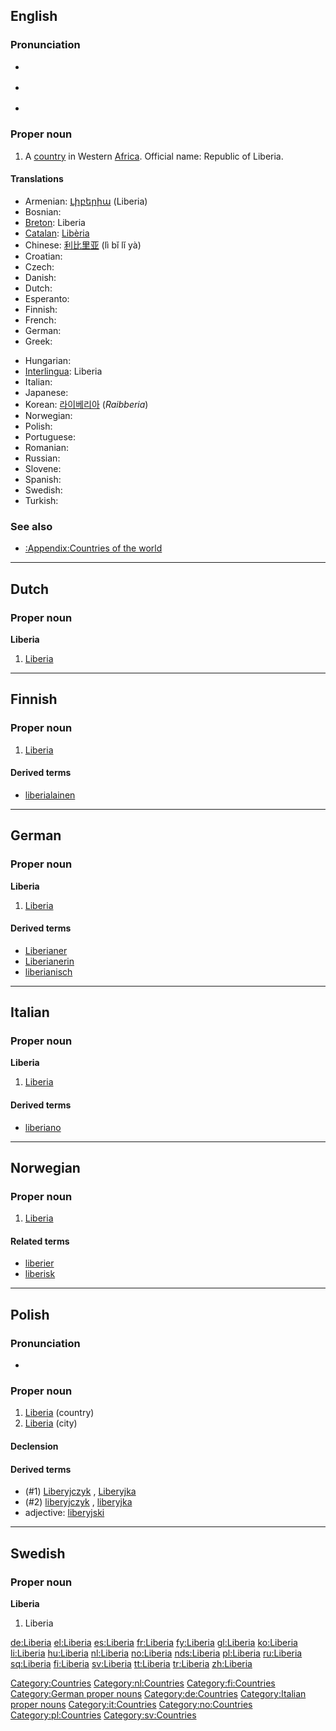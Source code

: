 {{also|liberia}}
==English==
{{wikipedia}}

===Pronunciation===
* {{a|RP}} {{IPA|/laɪˈbɪəriə/}}
* {{a|US}} {{IPA|/laɪˈbɪriə/}}
* {{rhymes|ɪəriə}}

===Proper noun===
{{en-proper noun}}

# A [[country]] in Western [[Africa]]. Official name: Republic of Liberia.

====Translations====
{{trans-top|country in Western Africa}}
* Armenian: [[Լիբերիա]] (Liberia)
* Bosnian: {{t-|bs|Liberija|f}}
* [[Breton]]: Liberia
* [[Catalan]]: [[Libèria]]
* Chinese: [[利比里亚]] (lì bǐ lǐ yà)
* Croatian: {{t-|hr|Liberija|f}}
* Czech: {{t-|cs|Libérie|f}}
* Danish: {{t-|da|Liberia}}
* Dutch: {{t+|nl|Liberia|n}}
* Esperanto: {{t-|eo|Liberio|xs=Esperanto}}
* Finnish: {{t+|fi|Liberia}}
* French: {{t+|fr|Liberia|m}}
* German: {{t+|de|Liberia}}
* Greek: {{t-|el|Λιβερία|f|tr=Livería|sc=Grek}}
{{trans-mid}}
* Hungarian: {{t+|hu|Libéria}}
* [[Interlingua]]: Liberia
* Italian: {{t-|it|Liberia|f}}
* Japanese: {{t-|ja|リベリア|tr=Riberia|sc=Jpan}}
* Korean: [[라이베리아]] (''Raibberia'')
* Norwegian: {{t+|no|Liberia}}
* Polish: {{t+|pl|Liberia}}
* Portuguese: {{t+|pt|Libéria}}
* Romanian: {{t-|ro|Liberia|f}}
* Russian: {{t+|ru|Либерия|sc=Cyrl}}
* Slovene: {{t+|sl|Liberija|f}}
* Spanish: {{t+|es|Liberia}}
* Swedish: {{t+|sv|Liberia}}
* Turkish: {{t+|tr|Liberya}}
{{trans-bottom}}

===See also===
* [[:Appendix:Countries of the world]]

[[Category:Countries]]

----

==Dutch==

===Proper noun===
'''Liberia''' {{n}}

# [[Liberia#English|Liberia]]

[[Category:nl:Countries]]

----

==Finnish==
{{wikipedia|lang=fi}}

===Proper noun===
{{fi-noun|proper=true}}

# [[#English|Liberia]]

====Derived terms====
* [[liberialainen]]

[[Category:fi:Countries]]

----

==German==
{{wikipedia|lang=de}}

===Proper noun===
'''Liberia''' {{n}}

# [[#English|Liberia]]

====Derived terms====
* [[Liberianer]]
* [[Liberianerin]]
* [[liberianisch]]

[[Category:German proper nouns]]
[[Category:de:Countries]]

----

==Italian==
{{wikipedia|lang=it}}

===Proper noun===
'''Liberia''' {{f}}

# [[#English|Liberia]]

====Derived terms====
* [[liberiano]]

[[Category:Italian proper nouns]]
[[Category:it:Countries]]

----

==Norwegian==

===Proper noun===
{{infl|no|proper noun}}

# [[Liberia#English|Liberia]]

====Related terms====
* [[liberier]]
* [[liberisk]]

[[Category:no:Countries]]

----

==Polish==

===Pronunciation===
* {{IPA|/liˈbɛrja/|lang=pl}}

===Proper noun===
{{infl|pl|proper noun|g=f}}

# [[#English|Liberia]] (country)
# [[#English|Liberia]] (city)

====Declension====
{{pl-decl-noun-sing
|Liberia
|Liberii
|Liberii
|Liberię
|Liberią
|Liberii
|Liberio
}}

====Derived terms====
* (#1) [[Liberyjczyk]] {{m}}, [[Liberyjka]] {{f}}
* (#2) [[liberyjczyk]] {{m}}, [[liberyjka]] {{f}}
* adjective: [[liberyjski]]

[[Category:pl:Countries]]

----

==Swedish==

===Proper noun===
'''Liberia'''

# Liberia

[[Category:sv:Countries]]

[[de:Liberia]]
[[el:Liberia]]
[[es:Liberia]]
[[fr:Liberia]]
[[fy:Liberia]]
[[gl:Liberia]]
[[ko:Liberia]]
[[li:Liberia]]
[[hu:Liberia]]
[[nl:Liberia]]
[[no:Liberia]]
[[nds:Liberia]]
[[pl:Liberia]]
[[ru:Liberia]]
[[sq:Liberia]]
[[fi:Liberia]]
[[sv:Liberia]]
[[tt:Liberia]]
[[tr:Liberia]]
[[zh:Liberia]]